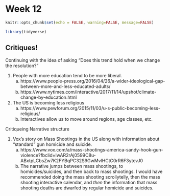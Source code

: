 # Week 12

```r
knitr::opts_chunk$set(echo = FALSE, warning=FALSE, message=FALSE)
```
```r
library(tidyverse)
```

## Critiques!

Continuing with the idea of asking "Does this trend hold when we change the resolution?"

1. People with more education tend to be more liberal.
    a) https://www.people-press.org/2016/04/26/a-wider-ideological-gap-between-more-and-less-educated-adults/
    b) https://www.nytimes.com/interactive/2017/11/14/upshot/climate-change-by-education.html
    
2. The US is becoming less religious
    a) https://www.pewforum.org/2015/11/03/u-s-public-becoming-less-religious/
    b) Interactives allow us to move around regions, age classes, etc.
    
Critiqueing Narrative structure

1. Vox's story on Mass Shootings in the US along with information about "standard" gun homicide and suicide.
    a) https://www.vox.com/a/mass-shootings-america-sandy-hook-gun-violence?fbclid=IwAR2rAj0599C8u-ABxtpLCbsZw7K2FYBqPC32S9GwMvlHCtC0rR6F3ytcvJ0
    b) The narrative jumps between mass shootings, to homicides/suicides, and then back to mass shootings. I would have recommended doing the mass shooting scrollytelly, then the mass shooting interactive calendar, and *then* the information that mass shooting deaths are dwarfed by regular homicide and suicides.
